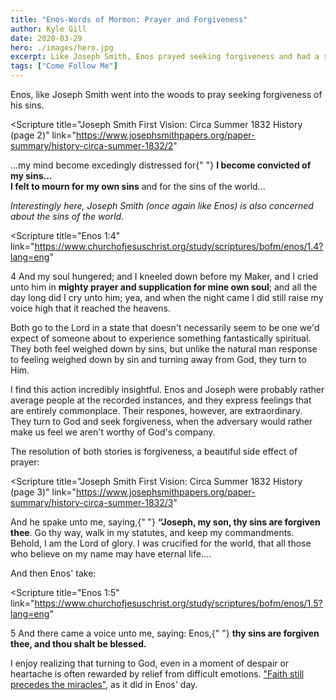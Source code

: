 ```yaml
---
title: "Enos-Words of Mormon: Prayer and Forgiveness"
author: Kyle Gill
date: 2020-03-29
hero: ./images/hero.jpg
excerpt: Like Joseph Smith, Enos prayed seeking forgiveness and had a spiritual interaction with God
tags: ["Come Follow Me"]
---
```


Enos, like Joseph Smith went into the woods to pray seeking forgiveness of his sins.

<Scripture
  title="Joseph Smith First Vision: Circa Summer 1832 History (page 2)"
  link="https://www.josephsmithpapers.org/paper-summary/history-circa-summer-1832/2"
>
  ...my mind become excedingly distressed for{" "}
  <b>I become convicted of my sins...</b>
  <br />
  <b>I felt to mourn for my own sins</b> and for the sins of the world...
</Scripture>

_Interestingly here, Joseph Smith (once again like Enos) is also concerned about the sins of the world._

<Scripture
  title="Enos 1:4"
  link="https://www.churchofjesuschrist.org/study/scriptures/bofm/enos/1.4?lang=eng"
>
  4 And my soul hungered; and I kneeled down before my Maker, and I cried unto
  him in <b>mighty prayer and supplication for mine own soul</b>; and all the
  day long did I cry unto him; yea, and when the night came I did still raise my
  voice high that it reached the heavens.
</Scripture>

Both go to the Lord in a state that doesn't necessarily seem to be one we'd expect of someone about to experience something fantastically spiritual. They both feel weighed down by sins, but unlike the natural man response to feeling weighed down by sin and turning away from God, they turn to Him.

I find this action incredibly insightful. Enos and Joseph were probably rather average people at the recorded instances, and they express feelings that are entirely commonplace. Their respones, however, are extraordinary. They turn to God and seek forgiveness, when the adversary would rather make us feel we aren't worthy of God's company.

The resolution of both stories is forgiveness, a beautiful side effect of prayer:

<Scripture
  title="Joseph Smith First Vision: Circa Summer 1832 History (page 3)"
  link="https://www.josephsmithpapers.org/paper-summary/history-circa-summer-1832/3"
>
  And he spake unto me, saying,{" "}
  <b>“Joseph, my son, thy sins are forgiven thee</b>. Go thy way, walk in my
  statutes, and keep my commandments. Behold, I am the Lord of glory. I was
  crucified for the world, that all those who believe on my name may have
  eternal life....
</Scripture>

And then Enos' take:

<Scripture
  title="Enos 1:5"
  link="https://www.churchofjesuschrist.org/study/scriptures/bofm/enos/1.5?lang=eng"
>
  5 And there came a voice unto me, saying: Enos,{" "}
  <b>thy sins are forgiven thee, and thou shalt be blessed.</b>
</Scripture>

I enjoy realizing that turning to God, even in a moment of despair or heartache is often rewarded by relief from difficult emotions. ["Faith still precedes the miracles"](https://kylegill.com/blog/2020-03-16-a-farewell-address/#faith-still-precedes-the-miracles), as it did in Enos' day.
